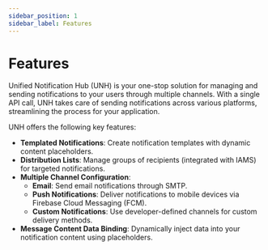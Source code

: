 ```yaml
---
sidebar_position: 1
sidebar_label: Features
---
```


# Features

Unified Notification Hub (UNH) is your one-stop solution for managing and sending notifications to your users through
multiple channels. With a single API call, UNH takes care of sending notifications across various platforms,
streamlining the process for your application.

UNH offers the following key features:

-   **Templated Notifications**: Create notification templates with dynamic content placeholders.
-   **Distribution Lists**: Manage groups of recipients (integrated with IAMS) for targeted notifications.
-   **Multiple Channel Configuration**:
    -   **Email**: Send email notifications through SMTP.
    -   **Push Notifications**: Deliver notifications to mobile devices via Firebase Cloud Messaging (FCM).
    -   **Custom Notifications**: Use developer-defined channels for custom delivery methods.
-   **Message Content Data Binding**: Dynamically inject data into your notification content using placeholders.
